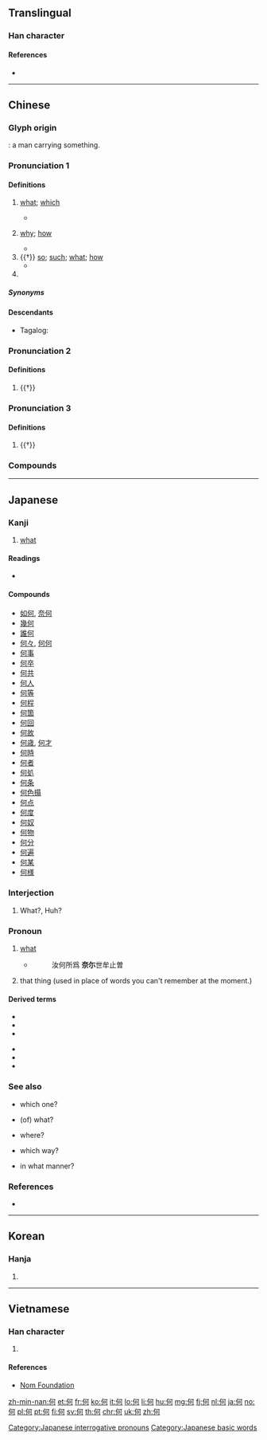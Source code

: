 {{character info/new}}
{{also|伺|向|同|回}}
==Translingual==
{{stroke order|type=bw}}

===Han character===
{{Han char|rn=9|rad=人|as=05|sn=7|four=21220|canj=OMNR|ids=⿰亻可}}

====References====
* {{Han ref|kx=0098.150|dkj=00511|dj=0208.050|hdz=10130.040|uh=4F55|ud=20309|bh=A6F3|bd=42739}}

----

==Chinese==
{{zh-forms}}

===Glyph origin===
{{Han etym}}
{{liushu|p}}: a man carrying something.

===Pronunciation 1===
{{zh-pron
|m=hé
|m-s=ho2
|c=ho4
|h=
|mn=ôa/hô
|mn_note=ôa - vernacular, hô - literary
|w=
|mc=y
|oc=y
|ma=
|cat=adv,det,pn
}}

====Definitions====
{{zh-hanzi}}

# {{lb|zh|interrogative pronoun asking for the specification of an identity, quantity, quality, etc. of something}} [[what]]; [[which]]
#: {{zh-x|何處|[[where]] [lit. '''what''' place]}}
#: {{zh-x|何日|what day; when}}
#* {{zh-x|王 曰：“何 謂 朝 雲？”|The king said, "'''What''' is this so-called 'Morning Clouds'?"|CL|ref={{lang|zh|宋玉《高唐賦》}}}}
# {{lb|zh|interrogative pronoun asking for reason, manner, etc. of an action}} [[why]]; [[how]]
#: {{zh-x|何必|'''why''' must you}}
#: {{zh-x|何不|'''why''' not}}
#* {{zh-x|亦 何 憂 令名 不 彰 邪？|'''Why''' do you worry about being not famous?|CL|ref={{lang|zh|劉義慶《世說新語·自新》}}}}
# {{†}} {{lb|zh|forming emphatic sentences}} [[so]]; [[such]]; [[what]]; [[how]]
#* {{zh-x|秦皇 掃 六 合，虎視 何 雄 哉。|Qin Shi Huang conquered the six kingdoms with a sweeping victory. '''How''' great he is when he unified the world and looked down upon it.|CL|ref={{lang|zh|李白《古風》}}}}
# {{surname|lang=zh}}

=====Synonyms=====
{{zh-dial|什麼}}

====Descendants====
* {{qualifier|Hokkien dialect}} Tagalog: {{l|tl|Ho}}

===Pronunciation 2===
{{zh-pron
|m=hè
|c=ho6
|cat=
}}

====Definitions====
{{zh-hanzi}}

# {{†}} {{zh-original|*荷|to carry}}

===Pronunciation 3===
{{zh-pron
|m=hē
|c=ho1
|cat=
}}

====Definitions====
{{zh-hanzi}}

# {{†}} {{zh-original|*呵|to scold; to criticise; to denounce}}

===Compounds===
{{zh-der|不奈何|不知何故|今夕何夕|任何|何不|何之|何事|何人|何人斯|何仙姑|何以|何以克當|何以見得|何休|何似|何但|何傷|何其|何則|何功之有|何去何從|何哉|何啻|何嘗|何在|何堪|何如|何如帖|何妨|何居|何常|何干|何年何月|何彼襛矣|何得|何從|何德何能|何必|何意|何所不為|何承天|何故|何敢|何方|何時|何晏|何景明|何曾|何有|何期|何極|何樂不為|何止|何氏語林|何況|何消|何消說|何滿子|何為|何焯|何物|何用|何由|何當|何種|何等|何紹基|何罪之有|何者|何聊賴|何與|何若|何苦|何苦來|何草不黃|何處|何見之晚|何許|何許人|何謂|何賈|何足|何足掛齒|何足為奇|何足算|何足道哉|何進|何遜|何關|何須|何預|何首烏|何鼓|傅粉何郎|噬臍何及|因何|奈何|奈何橋|如之奈何|如何|如何是好|干卿何事|幾何|幾何圖形|幾何圖案|幾何學|幾何級數|弋人何篡|弋者何慕|弋者何篡|後悔何及|從何說起|悔之何及|情何以堪|成何體統|方何礙|於何|於心何忍|日飲亡何|春秋幾何|更待何時|曾幾何時|有何不可|末奈何|末如之何|末耐何|柰何|沒及奈何|沒奈何|沒極奈何|沒計奈何|為何|無何|無可奈何|無可如何|無奈我何|無如之何|無如奈何|無計奈何|無論如何|百身何贖|相煎何急|立體幾何|緣何|而何|若何|莫可奈何|莫敢誰何|蕭何|解析幾何|該當何罪|誰何|談何容易|譴何|追悔何及}}

----

==Japanese==

===Kanji===
{{ja-kanji|grade=2|rs=人05}}

# [[what]]

====Readings====
* {{ja-readings
|goon=[[が]] (ga) {{qualifier|non-[[w:Jōyō kanji|Jōyō]] reading}}
|kanon=[[か]] (ka)
|kun=[[なに]] (nani), [[なん]] (nan), [[いず]] (izu), [[あが]] (aga)}}

====Compounds====
* [[如何]], [[奈何]]
* [[幾何]]
* [[誰何]]
* [[何々]], [[何何]]
* [[何事]]
* [[何卒]]
* [[何共]]
* [[何人]]
* [[何等]]
* [[何程]]
* [[何箇]]
* [[何回]]
* [[何故]]
* [[何歳]], [[何才]]
* [[何時]]
* [[何者]]
* [[何処]]
* [[何条]]
* [[何色搨]]
* [[何点]]
* [[何度]]
* [[何奴]]
* [[何物]]
* [[何分]]
* [[何遍]]
* [[何某]]
* [[何様]]

===Interjection===
{{ja-kanjitab|なに|yomi=k}}
{{ja-pos|interjection|なに}}

# What?, Huh?

===Pronoun===
{{ja-kanjitab|なん|yomi=k}}
{{ja-pos|pronoun|なに}} {{ja-altread|hira=なん}}

# [[what]]
#* {{RQ:Shin'yaku Kegonkyō Ongi Shiki|92}}
#*: 汝何所爲 '''奈尓'''世牟止曽
# that thing (used in place of words you can't remember at the moment.)

====Derived terms====
{{der-top}}
* {{l|ja|何か}}
* {{l|ja|何かしら}}
* {{l|ja|何しろ}}
{{der-mid}}
* {{l|ja|何せ}}
* {{l|ja|何たる}}
* {{l|ja|何も}}
{{der-bottom}}

===See also===
* {{ja-r|何れ|どれ}} which one?
* {{ja-r|何の|どの}} (of) what?
* {{ja-r|何処|どこ}} where?
* {{ja-r|何方|どちら}} which way?
* {{ja-r|如何|どう}} in what manner?

===References===
* {{Shin'yaku Kegonkyō Ongi Shiki}}

[[Category:Japanese interrogative pronouns]]
[[Category:Japanese basic words]]

----

==Korean==

===Hanja===
{{ko-hanja|hangeul=하|rv=ha|mr=ha}}

# {{defn|lang=ko|sort=人05}}

----

==Vietnamese==

===Han character===
{{vi-hantu|[[hà]], [[gã]]|rs=人05}}

# {{defn|lang=vi|sort=人05}}

====References====
* [http://nomfoundation.org/common/nom_details.php?codepoint=4f55 Nom Foundation]

[[zh-min-nan:何]]
[[et:何]]
[[fr:何]]
[[ko:何]]
[[it:何]]
[[lo:何]]
[[li:何]]
[[hu:何]]
[[mg:何]]
[[fj:何]]
[[nl:何]]
[[ja:何]]
[[no:何]]
[[pl:何]]
[[pt:何]]
[[fi:何]]
[[sv:何]]
[[th:何]]
[[chr:何]]
[[uk:何]]
[[zh:何]]